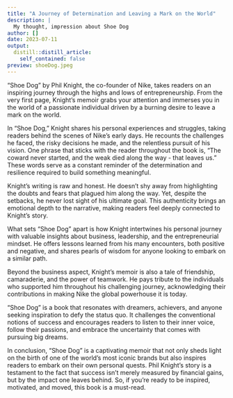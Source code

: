 ```yaml
---
title: "A Journey of Determination and Leaving a Mark on the World"
description: |
  My thought, impression about Shoe Dog
author: []
date: 2023-07-11
output:
  distill::distill_article:
    self_contained: false
preview: shoeDog.jpeg
---
```


"Shoe Dog" by Phil Knight, the co-founder of Nike, takes readers on an inspiring journey through the highs and lows of entrepreneurship. From the very first page, Knight's memoir grabs your attention and immerses you in the world of a passionate individual driven by a burning desire to leave a mark on the world.

In "Shoe Dog," Knight shares his personal experiences and struggles, taking readers behind the scenes of Nike's early days. He recounts the challenges he faced, the risky decisions he made, and the relentless pursuit of his vision. One phrase that sticks with the reader throughout the book is, "The coward never started, and the weak died along the way - that leaves us." These words serve as a constant reminder of the determination and resilience required to build something meaningful.

Knight's writing is raw and honest. He doesn't shy away from highlighting the doubts and fears that plagued him along the way. Yet, despite the setbacks, he never lost sight of his ultimate goal. This authenticity brings an emotional depth to the narrative, making readers feel deeply connected to Knight's story.

What sets "Shoe Dog" apart is how Knight intertwines his personal journey with valuable insights about business, leadership, and the entrepreneurial mindset. He offers lessons learned from his many encounters, both positive and negative, and shares pearls of wisdom for anyone looking to embark on a similar path.

Beyond the business aspect, Knight's memoir is also a tale of friendship, camaraderie, and the power of teamwork. He pays tribute to the individuals who supported him throughout his challenging journey, acknowledging their contributions in making Nike the global powerhouse it is today.

"Shoe Dog" is a book that resonates with dreamers, achievers, and anyone seeking inspiration to defy the status quo. It challenges the conventional notions of success and encourages readers to listen to their inner voice, follow their passions, and embrace the uncertainty that comes with pursuing big dreams.

In conclusion, "Shoe Dog" is a captivating memoir that not only sheds light on the birth of one of the world's most iconic brands but also inspires readers to embark on their own personal quests. Phil Knight's story is a testament to the fact that success isn't merely measured by financial gains, but by the impact one leaves behind. So, if you're ready to be inspired, motivated, and moved, this book is a must-read.


